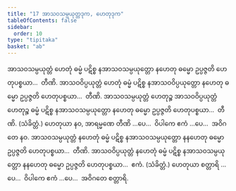 ```yaml
---
title: "17 အာသဝသမ္ပယုတ္တဒုက, ဟေတုဒုက"
tableOfContents: false
sidebar:
  order: 10
type: "tipitaka"
basket: "ab"
---
```



<DynamicBreadcrumb />

<Division number="55">

<Paragraph number="130">
အာသဝသမ္ပယုတ္တံ ဟေတုံ ဓမ္မံ ပဋိစ္စ နအာသဝသမ္ပယုတ္တော နဟေတု ဓမ္မော ဥပ္ပဇ္ဇတိ ဟေတုပစ္စယာ…  တီဏိ.
</Paragraph>

<Paragraph number="131">
အာသဝဝိပ္ပယုတ္တံ ဟေတုံ ဓမ္မံ ပဋိစ္စ နအာသဝဝိပ္ပယုတ္တော နဟေတု ဓမ္မော ဥပ္ပဇ္ဇတိ ဟေတုပစ္စယာ…  တီဏိ.
</Paragraph>

<Paragraph number="132">
အာသဝသမ္ပယုတ္တံ ဟေတုဉ္စ အာသဝဝိပ္ပယုတ္တံ ဟေတုဉ္စ ဓမ္မံ ပဋိစ္စ နအာသဝသမ္ပယုတ္တော နဟေတု ဓမ္မော ဥပ္ပဇ္ဇတိ ဟေတုပစ္စယာ…  တီဏိ. (သံခိတ္တံ.) ဟေတုယာ နဝ, အာရမ္မဏေ တီဏိ …ပေ…  ဝိပါကေ ဧကံ …ပေ…  အဝိဂတေ နဝ.
</Paragraph>

<Paragraph number="133">
အာသဝသမ္ပယုတ္တံ နဟေတုံ ဓမ္မံ ပဋိစ္စ နအာသဝသမ္ပယုတ္တော နနဟေတု ဓမ္မော ဥပ္ပဇ္ဇတိ ဟေတုပစ္စယာ…  တီဏိ.
</Paragraph>

<Paragraph number="134">
အာသဝဝိပ္ပယုတ္တံ နဟေတုံ ဓမ္မံ ပဋိစ္စ နအာသဝသမ္ပယုတ္တော နနဟေတု ဓမ္မော ဥပ္ပဇ္ဇတိ ဟေတုပစ္စယာ…  ဧကံ. (သံခိတ္တံ.) ဟေတုယာ စတ္တာရိ …ပေ…  ဝိပါကေ ဧကံ …ပေ…  အဝိဂတေ စတ္တာရိ.
</Paragraph>
</Division>